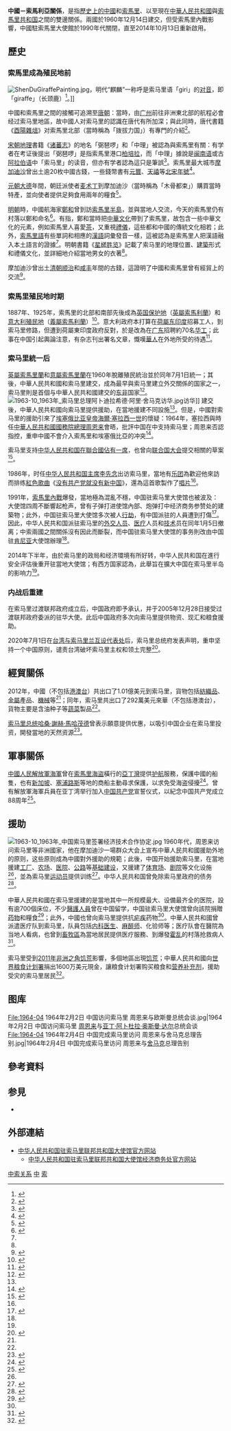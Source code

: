 {{NoteTA
|G1=地名
|1=zh-hans:意属;zh-hk:意屬;zh-tw:義屬;
}}
{{not|中華民國與索馬利亞關係}}
{{Dablink|關於其他「中」字國家與「索」字國家的外交關係，詳見'''[[中索關係|中索關係 (消歧義)]]'''。}}
{{Infobox bilateral relations|中國－索馬里|中國|索馬里|envoytitle1=[[中國駐索馬里大使列表|大使]]|envoy1=[[费胜潮|费胜潮]]|envoytitle2=[[索馬里駐華大使列表|大使]]|envoy2=[[阿瓦莱·阿里·库拉内|阿瓦莱·阿里·库拉内]]<ref>{{cite web |title = 驻华大使到任顺序及递交国书日期 |url = https://www.mfa.gov.cn/web/lbfw_673061/fgzl_673083/202201/t20220114_10495616.shtml |publisher = 中华人民共和国外交部 |access-date = 2022-05-21 |archive-date = 2022-02-15 |archive-url = https://web.archive.org/web/20220215180551/https://www.mfa.gov.cn/web/lbfw_673061/fgzl_673083/202201/t20220114_10495616.shtml }}</ref>|mission1=[[中國駐索馬里大使館|中國駐索馬里大使館]]|mission2=[[索馬里駐華大使館|索馬里駐華大使館]]|map=China Somalia Locator.png}}
'''中國－索馬利亞關係'''，是指[[中國歷史|歷史上的中國]]和[[索馬里歷史|索馬里]]、以至現在[[中華人民共和國|中華人民共和國]]與[[索馬里共和国|索馬里共和国]]之間的雙邊關係。兩國於1960年12月14日建交，但受索馬里內戰影響，中國駐索馬里大使館於1990年代關閉，直至2014年10月13日重新啟用。

== 歷史 ==
=== 索馬里成為殖民地前 ===

[[File:ShenDuGiraffePainting.jpg|thumb]]，明代“麒麟”一称呼是索马里语「giri」的[[对音|对音]]，即「giraffe」（长颈鹿）<ref>{{cite news|title=明朝画上麒麟原来是只长颈鹿|url=http://news.xinhuanet.com/shuhua/2015-04/25/c_127731973.htm|accessdate=2015-05-26|agency=新华网|archive-date=2015-05-26|archive-url=https://web.archive.org/web/20150526193553/http://news.xinhuanet.com/shuhua/2015-04/25/c_127731973.htm|dead-url=no}}</ref>。]]

中國和索馬里之間的接觸可追溯至[[唐朝|唐朝]]：當時，由[[广州|广州]]前往非洲東北部的航程必會经过索马里地區，故中國人对索马里的認識在唐代有所加深；與此同時，唐代書籍《[[酉陽雜俎|酉陽雜俎]]》对索馬里北部（當時稱為「拨拔力国」）有專門的介紹<ref>{{cite journal|author1=黄盛璋|title=中国和索马里的传统友好关系|journal=世界历史|year=1981|issue=3|url=http://waas.cass.cn/upload/2011/06/d20110623121851203.pdf|deadurl=yes|archiveurl=https://web.archive.org/web/20150526095841/http://waas.cass.cn/upload/2011/06/d20110623121851203.pdf|archivedate=2015-05-26|access-date=2015-05-26}}</ref>{{Rp|59–60}}。

[[宋朝|宋朝]][[地理|地理]]書籍《[[诸蕃志|诸蕃志]]》的地名「弼琶啰」和「中理」被認為與索馬里有關：有学者在考证後提出「弼琶啰」是指索馬里港口[[柏培拉|柏培拉]]，而「中理」據說是[[闽南语|闽南语]]或古[[阿拉伯语|阿拉伯语]]中「索马里」的读音，但亦有学者認為這只是筆誤<ref name=starmap>{{cite book|author1=臧嵘|author2=周瑞祥|title=中外文明的交融之路|publisher=星球地图出版社|year=2003|isbn=9787801041173}}</ref>。索馬里最大城市[[摩加迪沙|摩加迪沙]]曾出土逾20枚中國古錢，一些錢幣書有[[元豐_(北宋)|元豐]]、[[天禧_(北宋)|天禧]]等[[北宋|北宋]][[年號|年號]]<ref>{{cite book|title=中國錢幣大辭典: 考古資料編|publisher=中華書局|work=中國錢幣大辭典|volume=8}}</ref>{{Rp|1005}}。

[[元朝|元朝]][[大德_(元朝)|大德]]年間，朝廷派使者[[麦术丁|麦术丁]]到摩加迪沙（當時稱為「木骨都束」）購買當時特產，並向使者提供足夠食用兩年的糧食<ref>{{cite book|author1=杨军|author2=张乃和|title=东亚史|publisher=长春出版社|year=2006|isbn=9787806649527}}</ref>。

[[明朝|明朝]]時，中國航海家[[鄭和|鄭和]]曾到訪[[索馬里半島|索馬里半島]]，並與當地人交流，今天的索馬里仍有村落以鄭和命名<ref name=Voyages>{{cite news|author1=隋立明 (編)|author2=徐蒙|title=索馬裡：我們都記得鄭和|url=http://2010.people.com.cn/BIG5/11980606.html|accessdate=2015-05-23|agency=解放日報|publisher=人民網|date=2010-06-27|archiveurl=https://web.archive.org/web/20150523081344/http://2010.people.com.cn/BIG5/11980606.html|archivedate=2015-05-23|deadurl=no}}</ref>。有指，鄭和當時把[[中華文化|中華文化]]帶到了索馬里，故{{link-en|索馬里文化|Culture of Somalia}}包含一些中華文化的元素，例如索馬里人喜愛[[茶|茶]]，又重視[[禮儀|禮儀]]，這些都和中國的傳統文化相若；此外，[[索馬里語|索馬里語]]有些單詞和相應的[[漢語|漢語]]詞彙發音一樣，這被認為是索馬里人把漢語融入本土語言的證據<ref name=Voyages/>。明朝書籍《[[星槎胜览|星槎胜览]]》記載了索马里的地理位置、[[建築|建築]]形式和禮儀文化，並詳細地介紹當地男女的衣著<ref name=starmap/>。

摩加迪沙曾出土[[清朝|清朝]][[顺治|顺治]]和[[咸丰_(年号)|咸丰]]年間的古錢，這證明了中國和索馬里曾有經貿上的交流<ref>{{cite book|author1=黄盛璋|title=中外交通与交流史硏究|publisher=安徽敎育出版社|year=2002|isbn=9787533611590}}</ref>。

=== 索馬里殖民地时期 ===
1887年、1925年，索馬里的北部和南部先後成為[[英国|英国]][[保护地|保护地]]（[[英屬索馬利蘭|英屬索馬利蘭]]）和[[意大利|意大利]][[殖民地|殖民地]]（[[義屬索馬利蘭|義屬索馬利蘭]]）<ref>{{cite web|title=索马里国家概况|url=http://www.fmprc.gov.cn/mfa_chn/gjhdq_603914/gj_603916/fz_605026/1206_606260/|publisher=中华人民共和国外交部|accessdate=2015-05-23|archiveurl=https://web.archive.org/web/20150320055548/http://www.fmprc.gov.cn/mfa_chn/gjhdq_603914/gj_603916/fz_605026/1206_606260/|archivedate=2015-03-20|deadurl=no}}</ref>。意大利政府本打算在[[荷屬东印度|荷屬东印度]]招募工人，到索马里修路，但遭到荷屬東印度政府反對，於是改為在[[广东|广东]]招聘約70名[[华工|华工]]；此事在中国引起輿論注意，有杂志刊出署名文章，慨嘆[[華人|華人]]在外地所受的待遇<ref>{{cite book|author1=周南京 (編)|title=华侨华人百科全书: 历史卷|volume=8|publisher=中国华侨出版社|year=2002}}</ref>{{Rp|562}}。

=== 索马里統一后 ===
[[英屬索馬里蘭|英屬索馬里蘭]]和[[意屬索馬里蘭|意屬索馬里蘭]]在1960年脫離殖民統治並於同年7月1日統一；其後，中華人民共和國和索马里建交，成為最早與索马里建立外交關係的国家之一，索马里則是首個与中華人民共和國建交的[[东非|东非]]国家<ref name=important>{{cite news|author1=丁小溪|title=战争并未影响中索友谊 索马里热盼中国投资援助|url=http://mil.news.sina.com.cn/2014-10-23/1013807096.html|accessdate=2015-05-23|agency=參考消息|date=2014-10-23|archivedate=2015-05-23|deadurl=no|archive-url=https://web.archive.org/web/20150523124818/http://mil.news.sina.com.cn/2014-10-23/1013807096.html}}</ref>。
[[File:1963-10_1963年_索马里总理阿卜迪拉希德·阿里·舍马克访华.jpg|thumb]]访华]]
建交後，中華人民共和國向索马里提供援助，在當地援建不同設施<ref name=important/>。但是，中國對索马里的援助引來了[[埃塞俄比亚|埃塞俄比亚]][[埃塞俄比亚皇帝|皇帝]][[海爾·塞拉西一世|海爾·塞拉西一世]]的懷疑：1964年，塞拉西與時任[[中華人民共和國國務院總理|中華人民共和國國務院總理]][[周恩来|周恩来]]會晤，批評中国在{{link-en|埃塞俄比亞－索馬里冲突|Ethiopian–Somali conflict|該國與索马里爆发冲突}}中支持索马里；周恩来否認指控，重申中國不會介入索馬里和埃塞俄比亞的冲突<ref>{{cite web|title=和平使者——周恩来出访亚非欧十四国|url=http://www.china.com.cn/fangtan/zhuanti/2008-12/30/content_17033176.htm|website=中国网|accessdate=2015-05-23|archiveurl=https://web.archive.org/web/20150523141452/http://www.china.com.cn/fangtan/zhuanti/2008-12/30/content_17033176.htm|archivedate=2015-05-23|deadurl=no|date=2008-12-30}}</ref>。

索马里支持[[中國與聯合國|中华人民共和国在聯合國佔有一席]]，也曾向[[联合国大会|联合国大会]]提交相關的草案<ref>{{cite journal|author1=顾坚|title=中国恢复联合国合法席位与阿拉伯世界|journal=盐城师范学院学报|year=2013|issue=4|url=http://www.hprc.org.cn/gsyj/wjs/gjzz/201402/P020140212410050719640.pdf|access-date=2015-05-26|archive-date=2015-05-26|archive-url=https://web.archive.org/web/20150526090759/http://www.hprc.org.cn/gsyj/wjs/gjzz/201402/P020140212410050719640.pdf|dead-url=no}}</ref>{{Rp|41–42}}。

1986年，时任[[中华人民共和国主席|中华人民共和国主席]][[李先念|李先念]]出访索马里，當地有[[乐团|乐团]]為歡迎他來訪而排练[[紅色歌曲|紅色歌曲]]《[[没有共产党就没有新中国|没有共产党就没有新中国]]》，還為這首歌製作了[[唱片|唱片]]<ref name=important/>。

1991年，[[索馬里內戰|索馬里內戰]]爆發，當地極為混亂不穩，中国驻索马里大使馆也被波及：大使馆四周不斷響起枪声，曾有子弹打进使馆內部、炮弹打中经济商务参赞处的建築物；此外，中国驻索马里大使馆多次被人[[行劫|行劫]]，有中国派驻的人員遭到打傷<ref name=embassy>{{cite news|author1=李岸 (编)|author2=王宗英|title=中国驻索马里大使馆时隔23年重开 对中索两国意义重大|url=http://china.cnr.cn/qqhygbw/201410/t20141013_516587268.shtml|accessdate=2015-05-23|agency=中国广播网|date=2014-10-13|archiveurl=https://web.archive.org/web/20150523144335/http://china.cnr.cn/qqhygbw/201410/t20141013_516587268.shtml|archivedate=2015-05-23|deadurl=no}}</ref>。因此，中华人民共和国派驻索马里的[[外交人员|外交人员]]、[[医疗|医疗]]人员和[[技术|技术]]员在同年1月5日撤离；中索兩國之間關係沒有因此而斷裂，而中国驻索马里大使馆的事务則改由中国驻[[肯尼亚|肯尼亚]]大使馆辦理<ref name=embassy/>。

2014年下半年，由於索马里的政局和经济環境有所好转，中华人民共和国在進行安全评估後重开驻當地大使馆；有西方国家認為，此舉旨在擴大中国在索马里半岛的影响力<ref name=embassy/>。

=== 内战后重建 ===
在索马里过渡联邦政府成立后，中国政府即予承认，并于2005年12月28日接受过渡联邦政府委派的驻华大使。此后中国政府多次向索马里提供物资、现汇和粮食援助。

2020年7月1日在[[中華民國與索馬利蘭關係|台湾与索马里兰互设代表处]]后，索马里总统府发表声明，重申坚持一个中国原则，谴责台湾破坏索马里主权和领土完整<ref>{{cite web |title=索马里重申坚持一中，谴责台湾破坏主权领土完整 外交部：赞赏 |url=http://www.taiwan.cn/taiwan/jsxw/202007/t20200707_12284926.htm |website=中国台湾网 |accessdate=2020 |archive-date=2021-06-18 |archive-url=https://web.archive.org/web/20210618002323/http://www.taiwan.cn/taiwan/jsxw/202007/t20200707_12284926.htm }}</ref>。

== 經貿關係 ==
{{Gallery
|title=中索貿易的商品比例
|width=300
|height=250
|align=center
|lines=1
|File:产品中国出口到索马里 (2012).PNG|中國出口到索马里的产品（2012年）<ref name=CtoS>{{cite web|author=Alexander Simoes|title=产品中国出口到索马里 (2012)|url=https://atlas.media.mit.edu/zh/explore/tree_map/hs/export/chn/som/show/2012/|publisher=Observatory of Economic Complexity|accessdate=2015-05-24|archive-date=2015-05-26|archive-url=https://web.archive.org/web/20150526091009/https://atlas.media.mit.edu/zh/explore/tree_map/hs/export/chn/som/show/2012/|dead-url=no}}</ref>
|File:产品索马里出口到中国 (2012).PNG|索马里出口到中國的产品（2012年）<ref name=StoC>{{cite web|author=Alexander Simoes|title=产品索马里出口到中国 (2012)|publisher=Observatory of Economic Complexity|url=https://atlas.media.mit.edu/zh/explore/tree_map/hs/export/som/chn/show/2012/|accessdate=2015-05-24|archive-date=2015-05-26|archive-url=https://web.archive.org/web/20150526085845/https://atlas.media.mit.edu/zh/explore/tree_map/hs/export/som/chn/show/2012/|dead-url=yes}}</ref>
}}
2012年，中國（不包括[[港澳台|港澳台]]）共出口了1.01億美元到索马里，貨物包括[[紡織品|紡織品]]、[[金屬|金屬]]產品、[[機械|機械]]等<ref name=CtoS/>；同年，索马里共出口了292萬美元來華（不包括港澳台），貨物主要是含油种子等[[蔬菜|蔬菜]]製品<ref name=StoC/>。

[[索马里总统|索马里总统]][[哈桑·謝赫·馬哈茂德|哈桑·謝赫·馬哈茂德]]曾表示願意提供优惠，以吸引中国企业在索马里投资，開發當地的天然资源<ref>{{cite news|author1=戴琳凌 (编)|author2=袁炳忠|author3=陈莹莹|title=索马里总统会见刘光源|url=http://news.xinhuanet.com/world/2013-09/12/c_125371599.htm|accessdate=2015-05-24|publisher=新华网|date=2013-09-12|archiveurl=https://web.archive.org/web/20130917113744/http://news.xinhuanet.com/world/2013-09/12/c_125371599.htm|archivedate=2013-09-17|deadurl=no}}</ref>。

== 軍事關係 ==
[[中國人民解放軍海軍|中國人民解放軍海軍]]曾在[[索馬里海盜|索馬里海盜]]橫行的[[亞丁灣|亞丁灣]]提供[[护航|护航]]服務，保護中國的船隻，也有[[新加坡|新加坡]]、[[塞浦路斯|塞浦路斯]]等地的商船主動尋求保護，以求免受海盗侵擾<ref>{{cite news|author1=巩琳萌 (编)|author2=陈煜儒|title=护航两月内情揭秘:击退百起海盗袭击|url=http://news.xinhuanet.com/mil/2009-02/25/content_10910237.htm|accessdate=2015-05-24|publisher=新华网|date=2009-02-25|archiveurl=https://web.archive.org/web/20090420030848/http://news.xinhuanet.com/mil/2009-02/25/content_10910237.htm|archivedate=2009-04-20|deadurl=no}}</ref>。曾有解放軍海軍兵員在亚丁湾举行加入[[中国共产党|中国共产党]]宣誓仪式，以紀念中国共产党成立88周年<ref>{{cite news|url=http://news.xinhuanet.com/mil/2009-07/01/content_11633341.htm|title=中国海军护航编队在亚丁湾举行入党宣誓仪式|accessdate=2015-05-24|archiveurl=https://web.archive.org/web/20090708123946/http://news.xinhuanet.com/mil/2009-07/01/content_11633341.htm|archivedate=2009-07-08|dead-url=no}}</ref>。

== 援助 ==
[[File:1963-10_1963年_中国索马里签署经济技术合作协定.jpg|thumb]]
1960年代，周恩来访问索马里等非洲國家，他在摩加迪沙一場群众大会上宣布中華人民共和國援助外地的原则，这些原则成為中國對外援助的規範；此後，中国开始援助索马里，在當地援建[[工厂|工厂]]、[[农场|农场]]、[[医院|医院]]、[[公路|公路]]等[[基础建设|基础建设]]，又援建了[[体育场|体育场]]、[[剧院|剧院]]等文化设施<ref name=important />，並為索马里[[运动员|运动员]]提供训练<ref>{{cite web|title=驻索马里大使韦宏添会见索国家奥委会主席塔拉比|url=http://so.chineseembassy.org/chn/zsgx/t1218433.htm|publisher=中华人民共和国驻索马里联邦共和国大使馆|accessdate=2015-05-26|archiveurl=https://web.archive.org/web/20150526045827/http://so.chineseembassy.org/chn/zsgx/t1218433.htm|archivedate=2015-05-26|deadurl=no}}</ref>。中华人民共和国曾免除索马里政府的债务<ref name=Kenya>{{cite web|title=驻肯尼亚大使邓洪波出席中国政府援助索马里过渡联邦政府现汇和抗疟药的交接仪式|url=http://ke.chineseembassy.org/chn/xw/t618602.htm|publisher=中华人民共和国驻肯尼亚共和国大使馆|accessdate=2015-05-24|archiveurl=https://web.archive.org/web/20150524030446/http://ke.chineseembassy.org/chn/xw/t618602.htm|archivedate=2015-05-24|deadurl=no|date=2009-10-07}}</ref>。

中華人民共和國在索马里援建的{{link-en|贝纳迪尔医院|Banadir Hospital}}是當地其中一所规模最大、设備最齐全的医院，設有逾700個床位，不少[[醫護人員|醫護人員]]曾在中国留学，中国驻索马里大使馆曾向該院捐贈[[药物|药物]]和糧食<ref>{{cite web|title=驻索马里大使韦宏添向贝纳迪尔医院移交使馆捐赠物资|url=http://so.chineseembassy.org/chn/zsgx/t1211455.htm|publisher=中华人民共和国驻索马里联邦共和国大使馆|accessdate=2015-05-24|archiveurl=https://web.archive.org/web/20150524025845/http://so.chineseembassy.org/chn/zsgx/t1211455.htm|archivedate=2015-05-24|deadurl=no|date=2014-11-16}}</ref>；此外，中國也曾向索马里提供抗[[疟疾|疟疾]]药物<ref name=Kenya/>。中華人民共和國曾派遣医疗队到索马里，队員包括[[内科医生|内科医生]]、[[麻醉师|麻醉师]]、化验师等；医疗队會在醫院為当地人看病，也曾到[[畜牧區|畜牧區]]為當地居民提供医疗服務、到爆發[[霍乱|霍乱]]的村落抢救病人<ref>{{cite news|author1=陈新 (编)|author2=曹务堂|title=援索马里医疗队的山东翻译：曾遇军事政变|url=http://health.dzwww.com/jkxw/shgz/201310/t20131017_9022235.htm|accessdate=2015-05-24|agency=齐鲁晚报|date=2013-10-17|archiveurl=https://web.archive.org/web/20150524031939/http://health.dzwww.com/jkxw/shgz/201310/t20131017_9022235.htm|archivedate=2015-05-24|deadurl=no}}</ref>。

索马里受到[[2011年非洲之角饥荒|2011年非洲之角饥荒]]影響，多個地區出現[[饥荒|饥荒]]；中華人民共和國向[[世界粮食计划署|世界粮食计划署]]捐出1600万美元現金，讓粮食计划署购买粮食和[[营养补充剂|营养补充剂]]，援助受灾的索马里居民<ref>{{cite news|author1=张琦 (编)|author2=丁峰 (编)|author3=宋晨|author4=郭倩|title=“他们碗中的粮食来自中国”——写在中国对索马里紧急粮援项目一周年前夕|url=http://news.xinhuanet.com/world/2012-07/23/c_112510915.htm|accessdate=2012-07-23|publisher=新华网|archiveurl=https://web.archive.org/web/20130924194445/http://news.xinhuanet.com/world/2012-07/23/c_112510915.htm|archivedate=2013-09-24|dead-url=no}}</ref>。

==图库==
<gallery>
File:1964-04 1964年2月2日 中国访问索马里 周恩来与欧斯曼总统会谈.jpg|1964年2月2日 中国访问索马里 [[周恩来|周恩来]]与[[亚丁·阿卜杜拉·奥斯曼·达尔|亚丁·阿卜杜拉·奥斯曼·达尔]]总统会谈
File:1964-04 1964年2月4日 中国完成索马里访问 周恩来与舍马克总理告别.jpg|1964年2月4日 中国完成索马里访问 周恩来与[[阿卜迪拉希德·阿里·舍馬克|舍马克]]总理告别
</gallery>

== 參考資料 ==
{{Reflist|2}}

== 参見 ==
{{Portal box|國際關係|中國|中華人民共和國|索馬利亞|非洲|image4=Flag of Somalia.svg}}
* {{link-en|索馬里外交|Foreign relations of Somalia}}

== 外部連結 ==
* [http://so.china-embassy.gov.cn/chn/ 中华人民共和国驻索马里联邦共和国大使馆官方网站]{{zh-hans icon}}{{en icon}}
** [http://so.mofcom.gov.cn/ 中华人民共和国驻索马里联邦共和国大使馆经济商务处官方网站] {{Wayback|url=http://so.mofcom.gov.cn/ |date=20190804180047 }}{{zh-hans icon}}

{{中華人民共和國外交}}
{{索馬里外交}}
[[Category:中索关系|]]
[[Category:索馬里雙邊關係|中]]
[[Category:中非關係|索]]